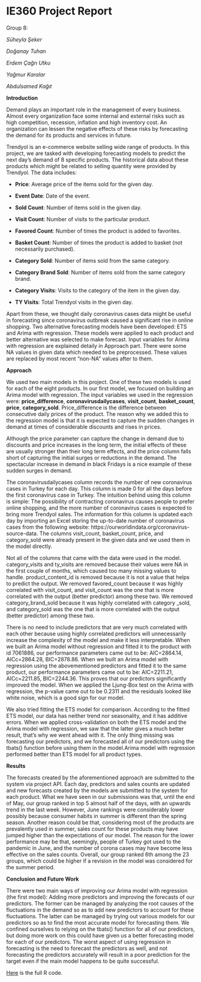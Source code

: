 # IE360 Project Report
Group 8:

_Süheyla Şeker_

_Doğanay Tuhan _

_Erdem Çağrı Utku_

_Yağmur Karalar_

_Abdulsamed Kağıt_


**Introduction**

Demand plays an important role in the management of every business. Almost every organization face some internal and external risks such as high competition, recession, inflation and high inventory cost. An organization can lessen the negative effects of these risks by forecasting the demand for its products and services in future.

Trendyol is an e-commerce website selling wide range of products. In this project, we are tasked with developing forecasting models to predict the next day’s demand of 8 specific products. The historical data about these products which might be related to selling quantity were provided by Trendyol. The data includes:

* **Price**: Average price of the items sold for the given day.

* **Event Date**: Date of the event. 

* **Sold Count**: Number of items sold in the given day. 

* **Visit Count**: Number of visits to the particular product. 

* **Favored Count**: Number of times the product is added to favorites.

* **Basket Count**: Number of times the product is added to basket (not necessarily purchased). 

* **Category Sold**: Number of items sold from the same category.

* **Category Brand Sold**: Number of items sold from the same category brand.

* **Category Visits**: Visits to the category of the item in the given day.

* **TY Visits**: Total Trendyol visits in the given day.

Apart from these, we thought daily coronavirus cases data might be useful in forecasting since coronavirus outbreak caused a significant rise in online shopping.
Two alternative forecasting models have been developed: ETS and Arima with regression. These models were applied to each product and better alternative was selected to make forecast. Input variables for Arima with regression are explained detaily in Approach part. There were some NA values in given data which needed to be preprocessed. These values are replaced by most recent “non-NA” values after to them.

**Approach**

We used two main models in this project. One of these two models is used for each of the eight products. In our first model, we focused on building an Arima model with regression. The input variables we used in the regression were: **price_difference**, **coronavirusdailycases**, **visit_count**, **basket_count**, **price**, **category_sold**. Price_difference is the difference between consecutive daily prices of the product. The reason why we added this to the regression model is that it is expected to capture the sudden changes in demand at times of considerable discounts and rises in prices. 

Although the price parameter can capture the change in demand due to discounts and price increases in the long term, the initial effects of these are usually stronger than their long term effects, and the price column falls short of capturing the initial surges or reductions in the demand. The spectacular increase in demand in black Fridays is a nice example of these sudden surges in demand. 

The coronavirusdailycases column records the number of new coronavirus cases in Turkey for each day. This column is made 0 for all the days before the first coronavirus case in Turkey. The intuition behind using this column is simple: The possibility of contracting coronavirus causes people to prefer online shopping, and the more number of coronavirus cases is expected to bring more Trendyol sales. The information for this column is updated each day by importing an Excel storing the up-to-date number of coronavirus cases from the following website: https://ourworldindata.org/coronavirus-source-data. The columns visit_count, basket_count, price, and category_sold were already present in the given data and we used them in the model directly.

Not all of the columns that came with the data were used in the model. category_visits and ty_visits are removed because their values were NA in the first couple of months, which caused too many missing values to handle. product_content_id is removed because it is not a value that helps to predict the output. We removed favored_count because it was highly correlated with visit_count, and visit_count was the one that is more correlated with the output (better predictor) among these two. We removed category_brand_sold because it was highly correlated with category _sold, and category_sold was the one that is more correlated with the output (better predictor) among these two. 

There is no need to include predictors that are very much correlated with each other because using highly correlated predictors will unnecessarily increase the complexity of the model and make it less interpretable. When we built an Arima model without regression and fitted it to the product with id 7061886, our performance parameters came out to be: AIC=2864.14, AICc=2864.28, BIC=2878.86. When we built an Arima model with regression using the abovementioned predictors and fitted it to the same product, our performance parameters came out to be: AIC=2211.21, AICc=2211.85, BIC=2244.36. This proves that our predictors significantly improved the model. When we applied the Ljung-Box test on the Arima with regression, the p-value came out to be 0.2311 and the residuals looked like white noise, which is a good sign for our model. 

We also tried fitting the ETS model for comparison. According to the fitted ETS model, our data has neither trend nor seasonality, and it has additive errors. When we applied cross-validation on both the ETS model and the Arima model with regression, we saw that the latter gives a much better result, that’s why we went ahead with it. The only thing missing was forecasting our predictors, and we forecasted all of our predictors using the tbats() function before using them in the model.Arima model with regression performed better than ETS model for all product types.


**Results**

The forecasts created by the aforementioned approach are submitted to the system via project API. Each day, predictors and sales counts are updated and new forecasts created by the models are submitted to the system for each product. What we have seen in our submissions was that, until the end of May, our group ranked in top 5 almost half of the days, with an upwards trend in the last week. However, June rankings were considerably lower possibly because consumer habits in summer is different than the spring season. Another reason could be that, considering most of the products are prevalently used in summer, sales count for these products may have jumped higher than the expectations of our model. The reason for the lower performance may be that, seemingly, people of Turkey got used to the pandemic in June, and the number of corona cases may have become less effective on the sales counts. Overall, our group ranked 6th among the 23 groups, which could be higher if a revision in the model was considered for the summer period.  
 
**Conclusion and Future Work**

There were two main ways of improving our Arima model with regression (the first model): Adding more predictors and improving the forecasts of our predictors. The former can be managed by analyzing the root causes of the fluctuations in the demand so as to add new predictors to account for these fluctuations. The latter can be managed by trying out various models for our predictors so as to find the most accurate model for forecasting them. We confined ourselves to relying on the tbats() function for all of our predictors, but doing more work on this could have given us a better forecasting model for each of our predictors. The worst aspect of using regression in forecasting is the need to forecast the predictors as well, and not forecasting the predictors accurately will result in a poor prediction for the target even if the main model happens to be quite successful.

[Here](files/FullCode.R) is the full R code.


